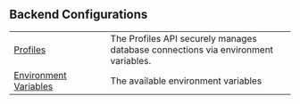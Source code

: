 ## Backend Configurations

|                                            |                                                                                   |
|--------------------------------------------|-----------------------------------------------------------------------------------|
| [Profiles](profiles_api.qmd)               | The Profiles API securely manages database connections via environment variables. |
| [Environment Variables](env_variables.qmd) | The available environment variables                                               |

